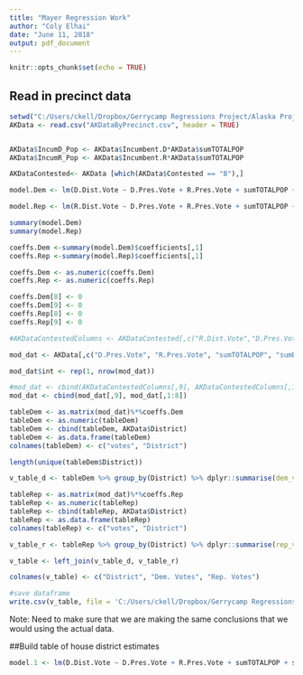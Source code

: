 ```yaml
---
title: "Mayer Regression Work"
author: "Coly Elhai"
date: "June 11, 2018"
output: pdf_document
---
```


```r
knitr::opts_chunk$set(echo = TRUE)
```

## Read in precinct data

```r
setwd("C:/Users/ckell/Dropbox/Gerrycamp Regressions Project/Alaska Project")
AKData <- read.csv("AKDataByPrecinct.csv", header = TRUE)


AKData$IncumD_Pop <- AKData$Incumbent.D*AKData$sumTOTALPOP
AKData$IncumR_Pop <- AKData$Incumbent.R*AKData$sumTOTALPOP

AKDataContested<- AKData [which(AKData$Contested == "B"),]

model.Dem <- lm(D.Dist.Vote ~ D.Pres.Vote + R.Pres.Vote + sumTOTALPOP + sumBLACK + sumWHITE + sumHISPANIC +IncumD_Pop + IncumR_Pop, data = AKDataContested)

model.Rep <- lm(R.Dist.Vote ~ D.Pres.Vote + R.Pres.Vote + sumTOTALPOP + sumBLACK + sumWHITE + sumHISPANIC +IncumD_Pop + IncumR_Pop, data = AKDataContested)

summary(model.Dem)
summary(model.Rep)

coeffs.Dem <-summary(model.Dem)$coefficients[,1]
coeffs.Rep <-summary(model.Rep)$coefficients[,1]

coeffs.Dem <- as.numeric(coeffs.Dem)
coeffs.Rep <- as.numeric(coeffs.Rep)

coeffs.Dem[8] <- 0
coeffs.Dem[9] <- 0
coeffs.Rep[8] <- 0
coeffs.Rep[9] <- 0

#AKDataContestedColumns <- AKDataContested[,c("R.Dist.Vote","D.Pres.Vote", "R.Pres.Vote", "sumTOTALPOP", "sumBLACK", "sumWHITE", "sumHISPANIC", "IncumD_Pop", "IncumR_Pop")]

mod_dat <- AKData[,c("D.Pres.Vote", "R.Pres.Vote", "sumTOTALPOP", "sumBLACK", "sumWHITE", "sumHISPANIC", "IncumD_Pop", "IncumR_Pop")]

mod_dat$int <- rep(1, nrow(mod_dat))

#mod_dat <- cbind(AKDataContestedColumns[,9], AKDataContestedColumns[,1:8])
mod_dat <- cbind(mod_dat[,9], mod_dat[,1:8])

tableDem <- as.matrix(mod_dat)%*%coeffs.Dem
tableDem <- as.numeric(tableDem)
tableDem <- cbind(tableDem, AKData$District)
tableDem <- as.data.frame(tableDem)
colnames(tableDem) <- c("votes", "District")

length(unique(tableDem$District))

v_table_d <- tableDem %>% group_by(District) %>% dplyr::summarise(dem_votes=sum(votes))

tableRep <- as.matrix(mod_dat)%*%coeffs.Rep
tableRep <- as.numeric(tableRep)
tableRep <- cbind(tableRep, AKData$District)
tableRep <- as.data.frame(tableRep)
colnames(tableRep) <- c("votes", "District")

v_table_r <- tableRep %>% group_by(District) %>% dplyr::summarise(rep_votes=sum(votes))

v_table <- left_join(v_table_d, v_table_r)

colnames(v_table) <- c("District", "Dem. Votes", "Rep. Votes")

#save dataframe
write.csv(v_table, file = 'C:/Users/ckell/Dropbox/Gerrycamp Regressions Project/Alaska Project/data/mod_fit/lin_mod.csv')
```


Note: Need to make sure that we are making the same conclusions that we would using the actual data.



##Build table of house district estimates

```r
model.1 <- lm(D.Dist.Vote ~ D.Pres.Vote + R.Pres.Vote + sumTOTALPOP + sumBLACK + sumWHITE + sumHISPANIC +IncumD_VEP + IncumR_VEP + County, data = rdataContest)

```
